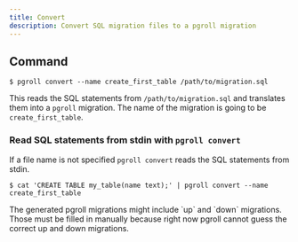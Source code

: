 ```yaml
---
title: Convert
description: Convert SQL migration files to a pgroll migration
---
```


## Command

```
$ pgroll convert --name create_first_table /path/to/migration.sql
```

This reads the SQL statements from `/path/to/migration.sql` and translates them into a `pgroll` migration.
The name of the migration is going to be `create_first_table`.

### Read SQL statements from stdin with `pgroll convert`

If a file name is not specified `pgroll convert` reads the SQL statements from stdin.

```
$ cat 'CREATE TABLE my_table(name text);' | pgroll convert --name create_first_table
```

<Warning>
The generated pgroll migrations might include `up` and `down` migrations. Those must be filled in manually because
right now pgroll cannot guess the correct up and down migrations.
</Warning>

